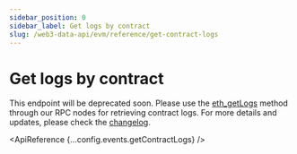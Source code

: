 ```yaml
---
sidebar_position: 0
sidebar_label: Get logs by contract
slug: /web3-data-api/evm/reference/get-contract-logs
---
```



# Get logs by contract

<Admonition type="warning" icon="🚨" title="Deprecating Endpoint Notice">
  <p>
    This endpoint will be deprecated soon. Please use the
    <a href="/rpc-nodes/reference/eth_getLogs"> eth_getLogs</a> method through our
    RPC nodes for retrieving contract logs. For more details and updates, please
    check the
    <a href="/changelog/endpoint-deprecations"> changelog</a>.
  </p>
</Admonition>

<ApiReference {...config.events.getContractLogs} />
